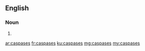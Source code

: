 ==English==

===Noun===
{{head|en|plural}}

# {{plural of|caspase|lang=en}}

[[ar:caspases]]
[[fr:caspases]]
[[ku:caspases]]
[[mg:caspases]]
[[my:caspases]]